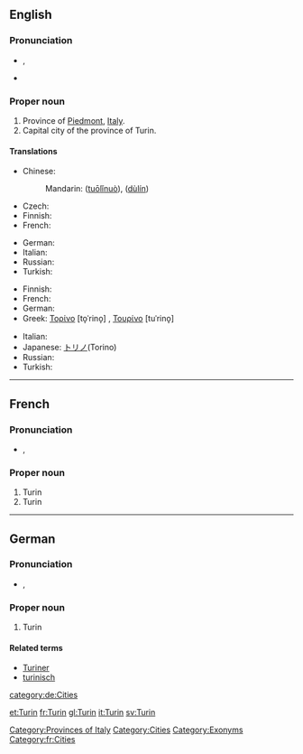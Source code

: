 ==English==
===Pronunciation===
* {{a|UK}} {{IPA|/tjɜː(ɹ)ˈɪn/}}, {{SAMPA|/tj3:(r)"In/}}
* {{rhymes|ɪn}}

===Proper noun===
{{en-proper noun}}

# Province of [[Piedmont]], [[Italy]].
# Capital city of the province of Turin.

====Translations====
{{trans-top|province}}
* Chinese:
*: Mandarin: {{zh-ts|托里諾|托里诺}} ([[tuō]][[lǐ]][[nuò]]), {{zh-ts|杜林|杜林}} ([[dù]][[lín]])
* Czech: {{t-|cs|Turín}}
* Finnish: {{t-|fi|Torino}}
* French: {{t+|fr|Turin}}
{{trans-mid}}
* German: {{t-|de|Turin}}
* Italian: {{t+|it|Torino}}
* Russian: {{t+|ru|Турин|tr=Turín|sc=Cyrl}}
* Turkish: {{t-|tr|Torino}}
{{trans-bottom}}

{{trans-top|city}}
* Finnish: {{t-|fi|Torino}}
* French: {{t+|fr|Turin}}
* German: {{t-|de|Turin|n}}
* Greek: [[Τορίνο]] [to̞ˈrino̞] {{n}}, [[Τουρίνο]] [tuˈrino̞] {{n}}
{{trans-mid}}
* Italian: {{t+|it|Torino|f}}
* Japanese: [[トリノ]](Torino)
* Russian: {{t+|ru|Турин|m|tr=Turín|sc=Cyrl}}
* Turkish: {{t-|tr|Torino}}
{{trans-bottom}}

[[Category:Provinces of Italy]]
[[Category:Cities]]
[[Category:Exonyms]]

----

==French==

===Pronunciation===
* {{IPA|/tyrɛ̃/|lang=fr}}, {{SAMPA|/tyrE~/|lang=fr}}

===Proper noun===
{{infl|fr|proper noun}}

# Turin {{qualifier|province}}
# Turin {{qualifier|city}}

[[Category:fr:Cities]]

----

==German==

===Pronunciation===
* {{IPA|/tuˈriːn/|lang=de}}, {{SAMPA|/tu"ri:n/|lang=de}}

===Proper noun===
{{infl|de|proper noun}}

# Turin

====Related terms====
* [[Turiner]]
* [[turinisch]]

[[category:de:Cities]]

[[et:Turin]]
[[fr:Turin]]
[[gl:Turin]]
[[it:Turin]]
[[sv:Turin]]
